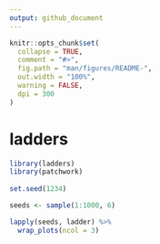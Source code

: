 ```yaml
---
output: github_document
---
```


<!-- README.md is generated from README.Rmd. Please edit that file -->

```r
knitr::opts_chunk$set(
  collapse = TRUE,
  comment = "#>",
  fig.path = "man/figures/README-",
  out.width = "100%",
  warning = FALSE,
  dpi = 300
)
```

# ladders

```r
library(ladders)
library(patchwork)
  
set.seed(1234)

seeds <- sample(1:1000, 6)

lapply(seeds, ladder) %>%
  wrap_plots(ncol = 3)
```

